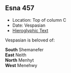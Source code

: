 ## Esna 457 {-}

- Location: Top of column C
- Date: Vespasian
- [Hieroglyphic Text](https://www.ifao.egnet.net/uploads/publications/enligne/Temples-Esna004.pdf#page=129){target="_blank"}  
  
Vespasian is beloved of:  
  
**South**  Shemanefer   
**East**  Neith   
**North**  Menhyt    
**West**  Menehwy  